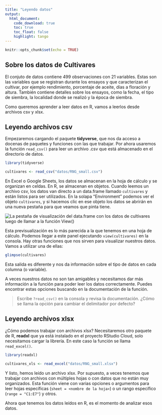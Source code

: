 ```yaml
---
title: "Leyendo datos"
output: 
  html_document:
    code_download: true
    toc: true
    toc_float: false
    highlight: tango
---
```


```r
knitr::opts_chunk$set(echo = TRUE)
```

## Sobre los datos de Cultivares

El conjuto de datos contiene 499 observaciones con 21 variables. Estas son las variables que se registran durante los ensayos y que caracterizan el cultivar, por ejemplo rendimiento, porcentaje de aceite, días a floración y altura.  También contiene detalles sobre los ensayos, como la fecha, el tipo de siembra, la localidad donde se realizó y la época de siembra.

Como queremos aprender a leer datos en R, vamos a leerlos desde archivos csv y xlsx.

## Leyendo archivos csv

Empezaremos cargando el paquete **tidyverse**, que nos da acceso a docenas de paquetes y funciones con las que trabajar. Por ahora usaremos la función `read_csv()` para leer un archivo .csv que está almacenado en el directorio de datos. 

```r
library(tidyverse)

cultivares <- read_csv("datos/RNG_small.csv")
```

En Excel o Google Sheets, los datos se almacenan en la hoja de cálculo y se organizan en celdas. En R, se almacenan en objetos. Cuando leemos un archivo csv, los datos van directo a un data.frame llamado `cultivares` y están listos para ser utilizados. En la solapa "Environment" podemos ver el objeto `cultivares`, y si hacemos clic en ese objeto los datos se abrirán en una nueva pestaña para que veamos que pinta tiene. 


<img src="img/view_en_rstudio.png" alt="La pestaña de visualización del data.frame con los datos de cultivares luego de llamar a la función View()" />

Esta previsualización es lo más parecida a la que tenemos en una hoja de cálculo. Podemos llegar a este panel ejecutando `view(cultivares)` en la consola. Hay otras funciones que nos sirven para visualizar nuestros datos.  Vamos a utilizar una de ellas:

```r
glimpse(cultivares)
```

Esta salida es diferente y nos da información sobre el tipo de datos en cada columna (o variable).

A veces nuestros datos no son tan amigables y necesitamos dar más información a la función para poder leer los datos correctamente. Puedes encontrar estas opciones buscando en la documentación de la función. 

> Escribe `?read_csv()` en la consola y revisa la documentación. ¿Cómo se llama la opción para cambiar el delimitador por defecto?

## Leyendo archivos xlsx

¿Cómo podemos trabajar con archivos xlsx? Necesitaremos otro paquete de R, **readxl** que ya está instalado en el proyecto RStudio Cloud, solo necesitamos cargar la librería. En este caso la función se llama `read_excel()`.

```r
library(readxl)

cultivares_xls <- read_excel("datos/RNG_small.xlsx")
```

Y listo, hemos leído un archivo xlsx. Por supuesto, a veces tenemos que trabajar con archivos con múltiples hojas o con datos que no están muy organizados. Esta función viene con varias opciones o argumentos para leer hojas específicas (`sheet = <nombre de la hoja>`) o un rango específico (`range = "C1:E7"`) y otros. 

Ahora que tenemos los datos leídos en R, es el momento de analizar esos datos. 

